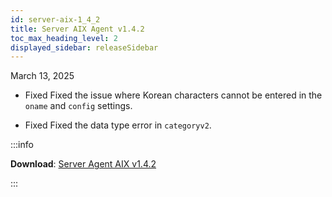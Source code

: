 ```yaml
---
id: server-aix-1_4_2
title: Server AIX Agent v1.4.2
toc_max_heading_level: 2
displayed_sidebar: releaseSidebar
---
```


March 13, 2025

- <Status priority='0'>Fixed</Status> Fixed the issue where Korean characters cannot be entered in the `oname` and `config` settings.

- <Status priority='0'>Fixed</Status> Fixed the data type error in `categoryv2`.

:::info 

**Download**: [Server Agent AIX v1.4.2](https://repo.whatap.io/aix/noarch/whatap-infra-1.4-2.aix6.1.noarch.rpm)

:::
